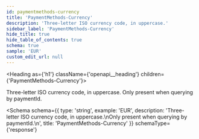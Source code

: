 ```yaml
---
id: paymentmethods-currency
title: 'PaymentMethods-Currency'
description: 'Three-letter ISO currency code, in uppercase.'
sidebar_label: 'PaymentMethods-Currency'
hide_title: true
hide_table_of_contents: true
schema: true
sample: 'EUR'
custom_edit_url: null
---
```



<Heading as={'h1'} className={'openapi__heading'} children={'PaymentMethods-Currency'}></Heading>

Three-letter ISO currency code, in uppercase.
Only present when querying by paymentId.

<Schema
  schema={{
    type: 'string',
    example: 'EUR',
    description:
      'Three-letter ISO currency code, in uppercase.\nOnly present when querying by paymentId.\n',
    title: 'PaymentMethods-Currency'
  }}
  schemaType={'response'}
></Schema>
